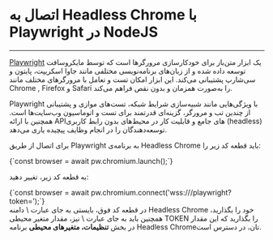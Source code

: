 

<Layout>
<Head>
<title>مستندات اتصال به Headless Chrome با Playwright  - لیارا</title>
</Head>

# اتصال به Headless Chrome با Playwright در NodeJS
<hr className="mb-2" />

<a href="https://playwright.dev/" className="text-[#2196f3] ">Playwright</a> یک ابزار متن‌باز برای خودکارسازی مرورگرها است که توسط مایکروسافت توسعه داده شده و از زبان‌های برنامه‌نویسی مختلفی مانند جاوا اسکریپت، پایتون و سی‌شارپ پشتیبانی می‌کند. این ابزار امکان تست و تعامل با مرورگرهای مختلف مانند Chrome , Firefox و Safari را به‌صورت همزمان و بدون نقص فراهم می‌کند.

<div className="h-2" />
Playwright با ویژگی‌هایی مانند شبیه‌سازی شرایط شبکه، تست‌های موازی و پشتیبانی از چندین تب و مرورگر، گزینه‌ای قدرتمند برای تست و اتوماسیون وب‌سایت‌ها است. همچنین با ارائه API‌های جامع و قابلیت کار در محیط‌های بدون رابط کاربری (headless) توسعه‌دهندگان را در انجام وظایف پیچیده یاری می‌دهد.







برای اتصال از طریق Playwright به برنامه‌ی Headless Chrome باید قطعه کد زیر را:

<div className="h-4" />
<div dir='ltr'>
    <Highlight className="js">
      {`const browser = await pw.chromium.launch();`}
    </Highlight>
</div>
<div className="h-2" />

به قطعه کد زیر، تغییر دهید:

<div className="h-4" />
<div dir='ltr'>
    <Highlight className="js">
      {`const browser = await pw.chromium.connect('wss://<liara-chrome-app-url>/playwright?token=<your-env-token>');`}
    </Highlight>
</div>
<div className="h-2" />
در قطعه کد فوق، بایستی به جای عبارت <Important>\<liara-chrome-app-url\></Important> دامنه Headless Chrome خود را بگذارید، همچنین باید به جای عبارت <Important>\<your-env-token\></Important> نیز، مقدار متغیر محیطی <Important>TOKEN</Important> را بگذارید که این مقدار در بخش <b>تنظیمات، متغیرهای محیطی</b> برنامه Headless Chromeتان، در دسترس است.
</Layout>